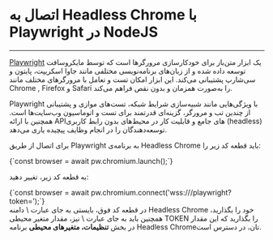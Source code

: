 

<Layout>
<Head>
<title>مستندات اتصال به Headless Chrome با Playwright  - لیارا</title>
</Head>

# اتصال به Headless Chrome با Playwright در NodeJS
<hr className="mb-2" />

<a href="https://playwright.dev/" className="text-[#2196f3] ">Playwright</a> یک ابزار متن‌باز برای خودکارسازی مرورگرها است که توسط مایکروسافت توسعه داده شده و از زبان‌های برنامه‌نویسی مختلفی مانند جاوا اسکریپت، پایتون و سی‌شارپ پشتیبانی می‌کند. این ابزار امکان تست و تعامل با مرورگرهای مختلف مانند Chrome , Firefox و Safari را به‌صورت همزمان و بدون نقص فراهم می‌کند.

<div className="h-2" />
Playwright با ویژگی‌هایی مانند شبیه‌سازی شرایط شبکه، تست‌های موازی و پشتیبانی از چندین تب و مرورگر، گزینه‌ای قدرتمند برای تست و اتوماسیون وب‌سایت‌ها است. همچنین با ارائه API‌های جامع و قابلیت کار در محیط‌های بدون رابط کاربری (headless) توسعه‌دهندگان را در انجام وظایف پیچیده یاری می‌دهد.







برای اتصال از طریق Playwright به برنامه‌ی Headless Chrome باید قطعه کد زیر را:

<div className="h-4" />
<div dir='ltr'>
    <Highlight className="js">
      {`const browser = await pw.chromium.launch();`}
    </Highlight>
</div>
<div className="h-2" />

به قطعه کد زیر، تغییر دهید:

<div className="h-4" />
<div dir='ltr'>
    <Highlight className="js">
      {`const browser = await pw.chromium.connect('wss://<liara-chrome-app-url>/playwright?token=<your-env-token>');`}
    </Highlight>
</div>
<div className="h-2" />
در قطعه کد فوق، بایستی به جای عبارت <Important>\<liara-chrome-app-url\></Important> دامنه Headless Chrome خود را بگذارید، همچنین باید به جای عبارت <Important>\<your-env-token\></Important> نیز، مقدار متغیر محیطی <Important>TOKEN</Important> را بگذارید که این مقدار در بخش <b>تنظیمات، متغیرهای محیطی</b> برنامه Headless Chromeتان، در دسترس است.
</Layout>